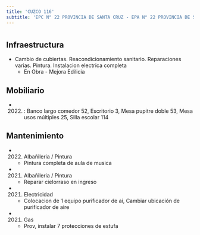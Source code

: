 ```yaml
---
title: 'CUZCO 116'
subtitle: 'EPC N° 22 PROVINCIA DE SANTA CRUZ - EPA N° 22 PROVINCIA DE SANTA CRUZ - JIN B (EPCJC 22/18°)'
---
```


#
## Infraestructura

* Cambio de cubiertas. Reacondicionamiento sanitario. Reparaciones varias. Pintura. Instalacion electrica completa 
    + En Obra - Mejora Edilicia 


## Mobiliario

*  (2022) : Banco largo comedor 52, Escritorio 3, Mesa pupitre doble 53, Mesa usos múltiples 25, Silla escolar 114 





## Mantenimiento

*  (2022) Albañileria / Pintura 
    + Pintura completa de aula de musica

*  (2021) Albañileria / Pintura 
    + Reparar cielorraso en ingreso

*  (2021) Electricidad 
    + Colocacion de 1 equipo purificador de ai, Cambiar ubicación de purificador de aire

*  (2021) Gas 
    + Prov, instalar 7 protecciones de estufa







